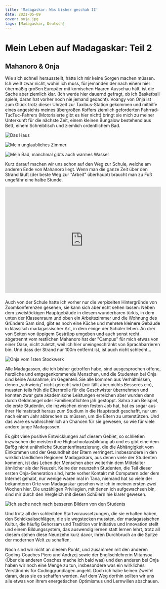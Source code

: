 ```yaml
---
title: 'Madagaskar: Was bisher geschah II'
date: 2021-05-09
cover: onja.jpg
tags: [Madagaskar, Deutsch]
---
```


# Mein Leben auf Madagaskar: Teil 2

## Mahanoro & Onja

Wie sich schnell herausstellt, hätte ich mir keine Sorgen machen müssen. Ich weiß zwar nicht, wohin ich muss, für jemanden der nach einem hier übermäßig großen Europäer mit komischen Haaren Ausschau hält, ist die Sache aber ziemlich klar. (Ich werde hier dauernd gefragt, ob ich Basketball spiele, daran hat vorher noch nie jemand gedacht). Voangy von Onja ist zum Glück trotz dieser Uhrzeit zur Taxibus-Station gekommen und mithilfe eines angesichts meines übergroßen Koffers ziemlich geforderten Fahrrad-TucTuc-Fahrers (Motorisierte gibt es hier nicht) bringt sie mich zu meiner Unterkunft für die nächste Zeit, einem kleinen Bungalow bestehend aus Bett, einem Schreibtisch und ziemlich ordentlichem Bad.

![Das Haus](house.jpg)

![Mein unglaubliches Zimmer](bed.jpg)

![Mein Bad, manchmal gibts auch warmes Wasser](bath.jpg)


Kurz darauf machen wir uns schon auf den Weg zur Schule, welche am anderen Ende von Mahanoro liegt. Wenn man die ganze Zeit über den Strand läuft (der beste Weg zur "Arbeit" überhaupt) braucht man zu Fuß ungefähr eine halbe Stunde.

<div style="position: relative;padding-bottom: 68.13%; height: 0; margin-bottom: 20px;"> 

<iframe style=" position: absolute;top: 0;left: 0;width: 100%; height: 100%;" width="794" height="541" src="https://www.youtube.com/embed/HIn5PVW-J_M" title="YouTube video player" frameborder="0" allow="accelerometer; autoplay; clipboard-write; encrypted-media; gyroscope; picture-in-picture" allowfullscreen></iframe> 

</div> 

Auch von der Schule hatte ich vorher nur die verpixelten Hintergründe von Zoomkonferenzen gesehen, sie kann sich aber echt sehen lassen: Neben dem zweistöckigen Hauptgebäude in diesem wunderbaren türkis, in dem unten der Klassenraum und oben ein Arbeitszimmer und die Wohnung des Gründers Sam sind, gibt es noch eine Küche und mehrere kleinere Gebäude in klassisch madagassischer Art, in dem einige der Schüler leben. An drei von Seiten von üppigem Gestrüpp umgeben und auch sonst recht abgetrennt vom restlichen Mahanoro hat der "Campus" für mich etwas von einer Oase, nicht zuletzt, weil ich hier uneingeschränkt von Sprachbarrieren bin. Und dass der Strand nur 100m entfernt ist, ist auch nicht schlecht...

![Onja vom 1sten Stockwerk](onja-balcony.jpg)

Alle Madagassen, die ich bisher getroffen habe, sind ausgesprochen offene, herzliche und entgegenkommende Menschen, und die Studenten bei Onja sind keine Ausnahme, im Gegenteil. Sie alle kommen aus Verhältnissen, denen „schwierig“ nicht gerecht wird (mir fällt aber nichts Besseres ein), mussten teils früh die Elternrolle für die Geschwister übernehmen und konnten zwar gute akademische Leistungen erreichen aber wurden dann durch Geldmangel oder Familienpflichten jäh gestoppt. Sahra zum Beispiel, die erste Studentin, die inzwischen einen festen Job hat, hat es sogar aus ihrer Heimatstadt heraus zum Studium in die Hauptstadt geschafft, nur um nach einem Jahr abbrechen zu müssen, um die Eltern zu unterstützen. Und das wäre es wahrscheinlich an Chancen für sie gewesen, so wie für viele andere junge Madagassen.

Es gibt viele positive Entwicklungen auf diesem Gebiet, so schließen inzwischen die meisten ihre Highschoolausbildung ab und es gibt eine dem Bafög nicht unähnliche Studentenfinanzierung, die die Abhängigkeit vom Einkommen und der Gesundheit der Eltern verringert. Insbesondere in den wirklich ländlichen Regionen Madagaskars, aus denen viele der Studenten kommen, ist das Leben der Menschen aber weiterhin dem Mittelalter ähnlicher als der Neuzeit. Keine der neunzehn Studenten, die Teil dieser ersten Onja-Generation sind, hatte vorher Kontakt mit Computern oder dem Internet gehabt, nur wenige waren mal in Tana, niemand hat so viele der bekannteren Orte von Madagaskar gesehen wie ich in meinen ersten zwei Wochen hier. Die unzähligen Privilegien, mit denen ich aufgewachsen bin, sind mir durch den Vergleich mit diesen Schülern nie klarer gewesen.

![Ich suche noch nach besseren Bildern von den Students](students.jpg)

Und trotz all den schlechten Startvoraussetzungen, die sie erhalten haben, den Schicksalsschlägen, die sie wegstecken mussten, der madagassischen Kultur, die häufig Gehorsam und Tradition vor Initiative und Innovation stellt und einem Bildungssystem, das auswendig lernen statt lernen lehrt, trotz all diesem stehen diese Neunzehn kurz davor, ihren Durchbruch an die Spitze der modernen Welt zu schaffen.

Noch sind wir nicht an diesem Punkt, und zusammen mit den anderen Coding-Coaches Piero und Andrzej sowie der Englischlehrerin Mitansoa (Über die anderen Coaches mache ich bald was) und den anderen bei Onja haben wir noch eine Menge zu tun, insbesondere was ein wirkliches Verständnis für Codinggrundlagen angeht. Doch ich habe keinen Zweifel daran, dass sie es schaffen werden. Auf dem Weg dorthin sollten wir uns alle etwas von ihrem energetischen Optimismus und Lernwillen abschauen.


<Comments /> 
